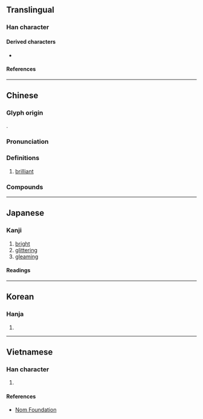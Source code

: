 {{character info/new}}
==Translingual==

===Han character===
{{Han char|rn=86|rad=火|as=09|sn=13|four=96814|canj=FHAG|ids=⿰火皇}}

====Derived characters====
* {{l|mul|[[𬉒]]}}

====References====
{{Han ref|kx=0676.070|dkj=19181|dj=1087.120|hdz=32218.160|uh=714C}}

----

==Chinese==
{{zh-forms}}

===Glyph origin===
{{Han etym}}
{{Han compound|火|皇|ls=psc|c1=s|c2=p|t1=fire}}.

===Pronunciation===
{{zh-pron
|m=huáng
|m-s=
|c=wong4
|c-t=
|g=
|h=pfs=
|j=
|md=
|mn=hông
|mn-t=
|w=
|x=
|mc=y
|oc=y
|cat=
}}

===Definitions===
{{zh-hanzi}}

# [[brilliant]]

===Compounds===
{{zh-der|敦煌曲子|*燉煌|燈燭輝煌|敦煌石室|燈燭熒煌|敦煌|敦煌壁畫|煌煌|正大堂煌|敦煌石窟|燈火輝煌|熒煌|輝煌|金碧輝煌|輝煌奪目|金碧熒煌|金煌煌}}

----

==Japanese==

===Kanji===
{{ja-kanji|grade=|rs=火09}}

# [[bright]]
# [[glittering]]
# [[gleaming]]

====Readings====
{{ja-readings
|goon=おう
|kanon=こう
|kun=きら-めく, きら-らか
}}

----

==Korean==

===Hanja===
{{ko-hanja|hangeul=황|eumhun=|rv=hwang|mr=hwang|y=hwang}}

# {{defn|lang=ko|sort=火09}}

----

==Vietnamese==

===Han character===
{{vi-hantu|rs=火09|[[hoàng]]}}

# {{defn|lang=vi|sort=火09}}

====References====
* [http://nomfoundation.org/common/nom_details.php?codepoint=714C Nom Foundation]